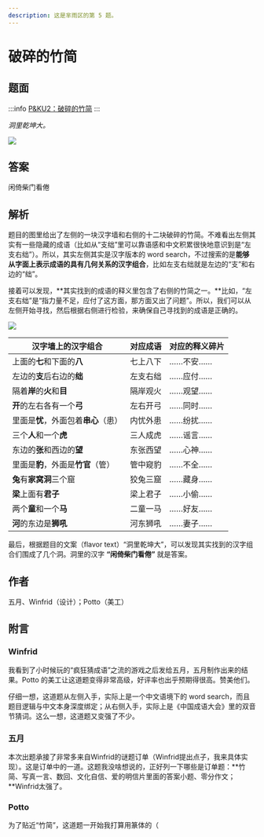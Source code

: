 ```yaml
---
description: 这是芈雨区的第 5 题。
---
```


# 破碎的竹简

## 题面

:::info
[P\&KU2：破碎的竹简](https://pnku2.pkupuzzle.art/#/game/miyu/prob_05)
:::

_洞里乾坤大。_

![](./05-po-sui-de-zhu-jian.assets/image_1.webp)

## 答案

闲倚柴门看倦

## 解析

题目的图里给出了左侧的一块汉字墙和右侧的十二块破碎的竹简。不难看出左侧其实有一些隐藏的成语（比如从“支绌”里可以靠语感和中文积累很快地意识到是“左支右绌”）。所以，其实左侧其实是汉字版本的 word search，不过搜索的是**能够从字面上表示成语的具有几何关系的汉字组合**，比如左支右绌就是左边的“支”和右边的“绌”。

接着可以发现，**其实找到的成语的释义里包含了右侧的竹简之一。**比如，“左支右绌”是“指力量不足，应付了这方面，那方面又出了问题”。所以，我们可以从左侧开始寻找，然后根据右侧进行检验，来确保自己寻找到的成语是正确的。

![](./05-po-sui-de-zhu-jian.assets/image_2.webp)

| 汉字墙上的汉字组合                   | 对应成语 | 对应的释义碎片 |
| ------------------------------------ | -------- | -------------- |
| 上面的**七**和下面的**八**           | 七上八下 | ……不安……       |
| 左边的**支**后右边的**绌**           | 左支右绌 | ……应付……       |
| 隔着**岸**的**火**和**目**           | 隔岸观火 | ……观望……       |
| **开**的左右各有一个**弓**           | 左右开弓 | ……同时……       |
| 里面是**忧**，外面包着**串心**（患） | 内忧外患 | ……纷扰……       |
| 三个**人**和一个**虎**               | 三人成虎 | ……谣言……       |
| 东边的**张**和西边的**望**           | 东张西望 | ……心神……       |
| 里面是**豹**，外面是**竹官**（管）   | 管中窥豹 | ……不全……       |
| **兔**有**家窝洞**三个窟             | 狡兔三窟 | ……藏身……       |
| **梁**上面有**君子**                 | 梁上君子 | ……小偷……       |
| 两个**童**和一个**马**               | 二童一马 | ……好友……       |
| **河**的东边是**狮吼**               | 河东狮吼 | ……妻子……       |

最后，根据题目的文案（flavor text）“洞里乾坤大”，可以发现其实找到的汉字组合们围成了几个洞。洞里的汉字 **“闲倚柴门看倦”** 就是答案。

## 作者

五月、Winfrid（设计）；Potto（美工）

## 附言

### Winfrid

我看到了小时候玩的“疯狂猜成语”之流的游戏之后发给五月，五月制作出来的结果。Potto 的美工让这道题变得非常高级，好评率也出乎预期得很高。赞美他们。

仔细一想，这道题从左侧入手，实际上是一个中文语境下的 word search，而且题目逻辑与中文本身深度绑定；从右侧入手，实际上是《中国成语大会》里的双音节猜词。这么一想，这道题又变强了不少。

### 五月

本次出题承接了非常多来自Winfrid的谜题订单（Winfrid提出点子，我来具体实现）。这是订单中的一道。这题我没啥想说的，正好列一下哪些是订单题：**竹简、写真一言、数回、文化自信、爱的明信片里面的答案小题、零分作文；**Winfrid太强了。

### Potto

为了贴近“竹简”，这道题一开始我打算用篆体的（
